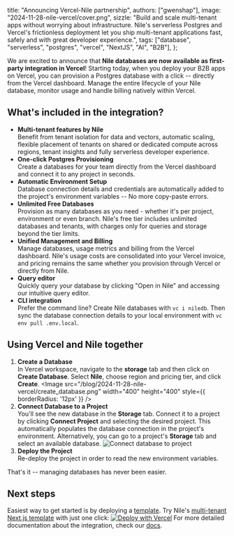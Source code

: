   title: "Announcing Vercel-Nile partnership",
  authors: ["gwenshap"],
  image: "2024-11-28-nile-vercel/cover.png",
  sizzle:
    "Build and scale multi-tenant apps without worrying about infrastructure. Nile's serverless Postgres and Vercel's frictionless deployment let you ship multi-tenant applications fast, safely and with great developer experience.",
  tags: ["database", "serverless", "postgres", "vercel", "NextJS", "AI", "B2B"],
};

We are excited to announce that **Nile databases are now available as first-party integration in Vercel**! Starting today, when you deploy your B2B apps on Vercel, you can provision a Postgres database with a click -- directly from the Vercel dashboard. Manage the entire lifecycle of your Nile database, monitor usage and handle billing natively within Vercel.

## What's included in the integration?

- **Multi-tenant features by Nile**  
Benefit from tenant isolation for data and vectors, automatic scaling, flexible placement of tenants on shared or dedicated compute across regions, tenant insights and fully serverless developer experience.
- **One-click Postgres Provisioning**  
Create a databases for your team directly from the Vercel dashboard and connect it to any project in seconds.
- **Automatic Environment Setup**  
Database connection details and credentials are automatically added to the project's environment variables -- No more copy-paste errors.
- **Unlimited Free Databases**  
Provision as many databases as you need - whether it's per project, environment or even branch. Nile's free tier includes unlimited databases and tenants, with charges only for queries and storage beyond the tier limits.
- **Unified Management and Billing**  
Manage databases, usage metrics and billing from the Vercel dashboard. Nile's usage costs are consolidated into your Vercel invoice, and pricing remains the same whether you provision through Vercel or directly from Nile.
- **Query editor**  
Quickly query your database by clicking "Open in Nile" and accessing our intuitive query editor.
- **CLI integration**  
Prefer the command line? Create Nile databases with `vc i niledb`. Then sync the database connection details to your local environment with `vc env pull .env.local`.

## Using Vercel and Nile together

1. **Create a Database**  
In Vercel workspace, navigate to the **storage** tab and then click on **Create Database**. Select **Nile**, choose region and pricing tier, and click **Create**. <Image src="/blog/2024-11-28-nile-vercel/create_database.png" width="400" height="400" style={{ borderRadius: '12px' }} />
2. **Connect Database to a Project**  
You'll see the new database in the **Storage** tab. Connect it to a project by clicking **Connect Project** and selecting the desired project. This automatically populates the database connection in the project's environment. Alternatively, you can go to a project's **Storage** tab and select an available database. ![Connect database to project](/blog/2024-11-28-nile-vercel/connect_project_to_db.png)
3. **Deploy the Project**  
Re-deploy the project in order to read the new environment variables.

That's it -- managing databases has never been easier.

## Next steps

Easiest way to get started is by deploying a [template](https://www.thenile.dev/templates). Try Nile's [multi-tenant Next.js template](https://www.thenile.dev/templates/AI-Native%20multi-tenant%20SaaS%20with%20Nile%20and%20NextJS) with just one click: [![Deploy with Vercel](https://vercel.com/button)](https://vercel.com/new/clone?repository-url=https://github.com/niledatabase/niledatabase/tree/main/examples/quickstart/nextjs&project-name=nile-todo&repository-name=nile-todo&stores=%5B%7B%22type%22%3A%22integration%22%2C%22integrationSlug%22%3A%22niledb%22%2C%22productSlug%22%3A%22niledb%22%7D%5D)
For more detailed documentation about the integration, check our [docs](https://www.thenile.dev/docs/partners/vercel).
